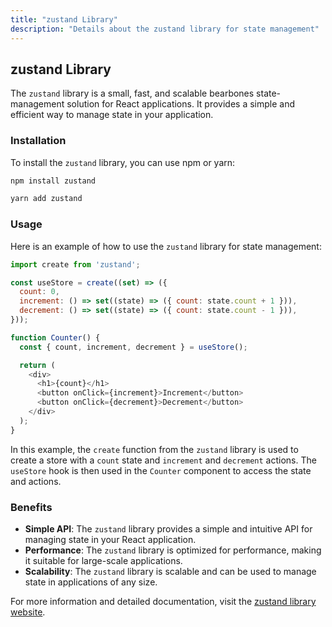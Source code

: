```yaml
---
title: "zustand Library"
description: "Details about the zustand library for state management"
---
```


## zustand Library

The `zustand` library is a small, fast, and scalable bearbones state-management solution for React applications. It provides a simple and efficient way to manage state in your application.

### Installation

To install the `zustand` library, you can use npm or yarn:

```bash npm
npm install zustand
```

```bash yarn
yarn add zustand
```

### Usage

Here is an example of how to use the `zustand` library for state management:

```javascript
import create from 'zustand';

const useStore = create((set) => ({
  count: 0,
  increment: () => set((state) => ({ count: state.count + 1 })),
  decrement: () => set((state) => ({ count: state.count - 1 })),
}));

function Counter() {
  const { count, increment, decrement } = useStore();

  return (
    <div>
      <h1>{count}</h1>
      <button onClick={increment}>Increment</button>
      <button onClick={decrement}>Decrement</button>
    </div>
  );
}
```

In this example, the `create` function from the `zustand` library is used to create a store with a `count` state and `increment` and `decrement` actions. The `useStore` hook is then used in the `Counter` component to access the state and actions.

### Benefits

- **Simple API**: The `zustand` library provides a simple and intuitive API for managing state in your React application.
- **Performance**: The `zustand` library is optimized for performance, making it suitable for large-scale applications.
- **Scalability**: The `zustand` library is scalable and can be used to manage state in applications of any size.

For more information and detailed documentation, visit the [zustand library website](https://zustand.docs.pmnd.rs/guides/nextjs).
